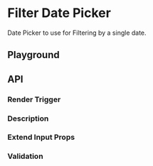 
<Meta of={FilterDPStories} />

# Filter Date Picker

<ResourceLinks
  sourceCode="https://github.com/cultureamp/kaizen-design-system/tree/main/packages/components/src/FilterDatePicker"
  figma="https://www.figma.com/file/ZRfnoNUXbGZv4eVWLbF4Az/%F0%9F%96%BC%EF%B8%8F-Component-Gallery?node-id=2349%3A110993&t=gzsKluk8LiOX3jCF-1"
  designGuidelines="https://cultureamp.atlassian.net/wiki/spaces/DesignSystem/pages/3082093959/Filters"
  className="!mb-8"
/>

<KaioNotification />

Date Picker to use for Filtering by a single date.

<Installation
  installCommand="pnpm add @kaizen/components"
  importStatement='import { FilterDatePicker } from "@kaizen/components"'
/>

## Playground
<NoClipCanvas of={FilterDPStories.Playground} />
<Controls of={FilterDPStories.Playground} />

## API

### Render Trigger
<Description of={FilterDPStories.RenderTrigger} />
<NoClipCanvas of={FilterDPStories.RenderTrigger} />

### Description
<Description of={FilterDPStories.Description} />
<NoClipCanvas of={FilterDPStories.Description} />

### Extend Input Props
<Description of={FilterDPStories.ExtendInputProps} />
<NoClipCanvas of={FilterDPStories.ExtendInputProps} />

### Validation
<Description of={FilterDPStories.Validation} />
<NoClipCanvas of={FilterDPStories.Validation} />
